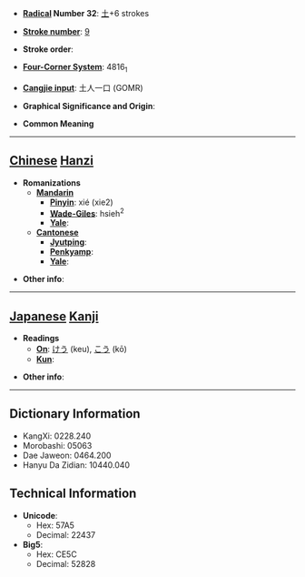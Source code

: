 * '''[[Wiktionary:Chinese radical index| Radical]] Number 32''': [[Wiktionary:Chinese radical index 土|土]]+6 strokes

* '''[[Wiktionary:Chinese total strokes index|Stroke number]]''': [[Wiktionary:Chinese total strokes index 9|9]]

* '''Stroke order''': 

* '''[[Wiktionary:Chinese four corner index|Four-Corner System]]''': 4816<sub>1</sub>

* '''[[Wiktionary:Chinese Cangjie index|Cangjie input]]''': 土人一口 (GOMR)

* '''Graphical Significance and Origin''': 

* '''Common Meaning'''

----

== [[Chinese]] [[Hanzi]] ==

* '''Romanizations'''
** '''[[Mandarin]]'''
*** '''[[Pinyin]]''': xié (xie2)
*** '''[[Wade-Giles]]''': hsieh<sup>2</sup>
*** '''[[Yale]]''': 
** '''[[Cantonese]]'''
*** '''[[Jyutping]]''':
*** '''[[Penkyamp]]''': 
*** '''[[Yale]]''': 

* '''Other info''': 

----

== [[Japanese]] [[Kanji]] ==

* '''Readings'''
** '''[[On]]''': [[けう]] (keu), [[こう]] (kō)
** '''[[Kun]]''': 

* '''Other info''':  

----

== Dictionary Information ==

* KangXi: 0228.240
* Morobashi: 05063
* Dae Jaweon: 0464.200
* Hanyu Da Zidian: 10440.040

== Technical Information ==

* '''Unicode''':
** Hex: 57A5
** Decimal: 22437
* '''Big5''':
** Hex: CE5C
** Decimal: 52828